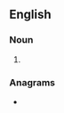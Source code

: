==English==

===Noun===
{{head|en|noun plural form}}

# {{plural of|yottaliter|lang=en}}

===Anagrams===
* {{l|en|yottalitres}}